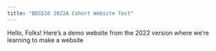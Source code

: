 ```yaml
---
title: "BDS516 2022A Cohort Website Test"
---
```


Hello, Folks! Here's a demo website from the 2022 version where we're learning to make a website

